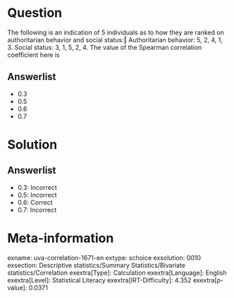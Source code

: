 Question
========

The following is an indication of 5 individuals as to how they are ranked on authoritarian behavior and social status:‖ Authoritarian behavior: 5, 2, 4, 1, 3. Social status: 3, 1, 5, 2, 4. The value of the Spearman correlation coefficient here is

Answerlist
----------

* 0.3
* 0.5
* 0.6
* 0.7

Solution
========

Answerlist
----------

* 0.3: Incorrect
* 0.5: Incorrect
* 0.6: Correct
* 0.7: Incorrect

Meta-information
================
exname: uva-correlation-1671-en
extype: schoice
exsolution: 0010
exsection: Descriptive statistics/Summary Statistics/Bivariate statistics/Correlation
exextra[Type]: Calculation
exextra[Language]: English
exextra[Level]: Statistical Literacy
exextra[IRT-Difficulty]: 4.352
exextra[p-value]: 0.0371

